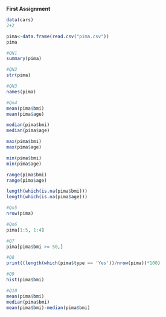 **First Assignment**

```r
data(cars)
2+2
```



```r
pima<-data.frame(read.csv("pima.csv"))
pima

#QN1
summary(pima)

#QN2
str(pima)

#QN3
names(pima)

#Qn4
mean(pima$bmi)
mean(pima$age)

median(pima$bmi)
median(pima$age)

max(pima$bmi)
max(pima$age)

min(pima$bmi)
min(pima$age)

range(pima$bmi)
range(pima$age)

length(which(is.na(pima$bmi)))
length(which(is.na(pima$age)))

#Qn5
nrow(pima)

#Qn6
pima[1:5, 1:4]

#Q7
pima[pima$bmi >= 50,]

#Q8
print((length(which(pima$type == 'Yes'))/nrow(pima))*100)

#Q9
hist(pima$bmi)

#Q10
mean(pima$bmi)
median(pima$bmi)
mean(pima$bmi)-median(pima$bmi)

```